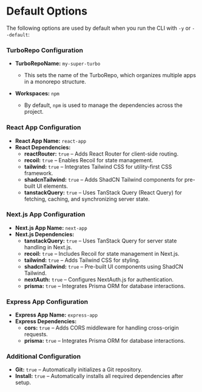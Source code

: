 # Default Options

The following options are used by default when you run the CLI with `-y` or `--default`:

### TurboRepo Configuration

- **TurboRepoName:** `my-super-turbo`

  - This sets the name of the TurboRepo, which organizes multiple apps in a monorepo structure.

- **Workspaces:** `npm`
  - By default, `npm` is used to manage the dependencies across the project.

### React App Configuration

- **React App Name:** `react-app`
- **React Dependencies:**
  - **reactRouter:** `true` – Adds React Router for client-side routing.
  - **recoil:** `true` – Enables Recoil for state management.
  - **tailwind:** `true` – Integrates Tailwind CSS for utility-first CSS framework.
  - **shadcnTailwind:** `true` – Adds ShadCN Tailwind components for pre-built UI elements.
  - **tanstackQuery:** `true` – Uses TanStack Query (React Query) for fetching, caching, and synchronizing server state.

### Next.js App Configuration

- **Next.js App Name:** `next-app`
- **Next.js Dependencies:**
  - **tanstackQuery:** `true` – Uses TanStack Query for server state handling in Next.js.
  - **recoil:** `true` – Includes Recoil for state management in Next.js.
  - **tailwind:** `true` – Adds Tailwind CSS for styling.
  - **shadcnTailwind:** `true` – Pre-built UI components using ShadCN Tailwind.
  - **nextAuth:** `true` – Configures NextAuth.js for authentication.
  - **prisma:** `true` – Integrates Prisma ORM for database interactions.

### Express App Configuration

- **Express App Name:** `express-app`
- **Express Dependencies:**
  - **cors:** `true` – Adds CORS middleware for handling cross-origin requests.
  - **prisma:** `true` – Integrates Prisma ORM for database interactions.

### Additional Configuration

- **Git:** `true` – Automatically initializes a Git repository.
- **Install:** `true` – Automatically installs all required dependencies after setup.
